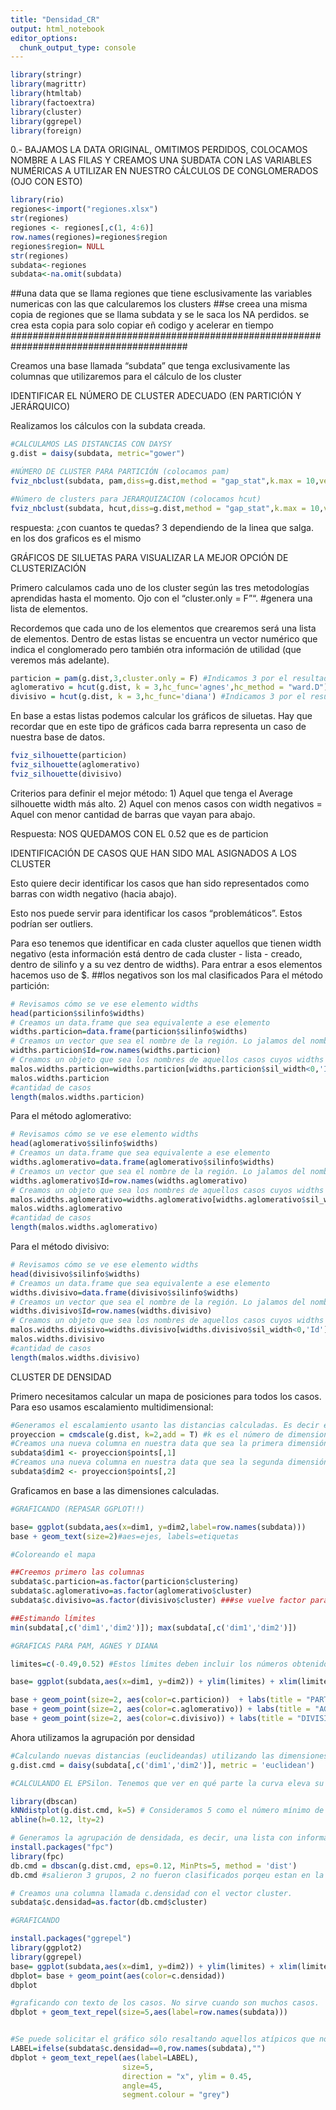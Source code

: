 ```yaml
---
title: "Densidad_CR"
output: html_notebook
editor_options: 
  chunk_output_type: console
---
```


```r
library(stringr)
library(magrittr)
library(htmltab)
library(factoextra)
library(cluster)
library(ggrepel)
library(foreign)
```

0.- BAJAMOS LA DATA ORIGINAL, OMITIMOS PERDIDOS, COLOCAMOS NOMBRE A LAS FILAS Y CREAMOS UNA SUBDATA CON LAS VARIABLES NUMÉRICAS A UTILIZAR EN NUESTRO CÁLCULOS DE CONGLOMERADOS (OJO CON ESTO)


```r
library(rio)
regiones<-import("regiones.xlsx")
str(regiones)
regiones <- regiones[,c(1, 4:6)]
row.names(regiones)=regiones$region
regiones$region= NULL
str(regiones)
subdata<-regiones
subdata<-na.omit(subdata)
```
##una data que se llama regiones que tiene esclusivamente las variables numericas con las que calcularemos los clusters
##se creea una misma copia de regiones que se llama subdata y se le saca los NA perdidos. se crea esta copia para solo copiar eñ codigo y acelerar en tiempo
########################################################################################

Creamos una base llamada "subdata" que tenga exclusivamente las columnas que utilizaremos para el cálculo de los cluster

########################################################################################

IDENTIFICAR EL NÚMERO DE CLUSTER ADECUADO (EN PARTICIÓN Y JERÁRQUICO)

Realizamos los cálculos con la subdata creada. 

```r
#CALCULAMOS LAS DISTANCIAS CON DAYSY
g.dist = daisy(subdata, metric="gower")

#NÚMERO DE CLUSTER PARA PARTICIÓN (colocamos pam)
fviz_nbclust(subdata, pam,diss=g.dist,method = "gap_stat",k.max = 10,verbose = F)

#Número de clusters para JERARQUIZACION (colocamos hcut)
fviz_nbclust(subdata, hcut,diss=g.dist,method = "gap_stat",k.max = 10,verbose = F)
```

respuesta: ¿con cuantos te quedas? 3 dependiendo de la linea que salga. en los dos graficos es el mismo

########################################################################################


GRÁFICOS DE SILUETAS PARA VISUALIZAR LA MEJOR OPCIÓN DE CLUSTERIZACIÓN

Primero calculamos cada uno de los cluster según las tres metodologías aprendidas hasta el momento. Ojo con el "cluster.only = F"". #genera una lista de elementos.

Recordemos que cada uno de los elementos que crearemos será una lista de elementos. Dentro de estas listas se encuentra un vector numérico que indica el conglomerado pero también otra información de utilidad (que veremos más adelante).

```r
particion = pam(g.dist,3,cluster.only = F) #Indicamos 3 por el resultado anterior
aglomerativo = hcut(g.dist, k = 3,hc_func='agnes',hc_method = "ward.D") #Indicamos 3 por el resultado anterior
divisivo = hcut(g.dist, k = 3,hc_func='diana') #Indicamos 3 por el resultado anterior
```

En base a estas listas podemos calcular los gráficos de siluetas. Hay que recordar que en este tipo de gráficos cada barra representa un caso de nuestra base de datos. 

```r
fviz_silhouette(particion)
fviz_silhouette(aglomerativo)
fviz_silhouette(divisivo)
```

Criterios para definir el mejor método: 
1) Aquel que tenga el Average silhouette width más alto. 
2) Aquel con menos casos con width negativos = Aquel con menor cantidad de barras que vayan para abajo. 

Respuesta: NOS QUEDAMOS CON EL 0.52 que es de particion

########################################################################################


IDENTIFICACIÓN DE CASOS QUE HAN SIDO MAL ASIGNADOS A LOS CLUSTER 

Esto quiere decir identificar los casos que han sido representados como barras con width negativo (hacia abajo).

Esto nos puede servir para identificar los casos "problemáticos". Estos podrían ser outliers. 

Para eso tenemos que identificar en cada cluster aquellos que tienen width negativo (esta información está dentro de cada cluster - lista - creado, dentro de silinfo y a su vez dentro de widths). Para entrar a esos elementos hacemos uso de $. 
##los negativos son los mal clasificados
Para el método partición:

```r
# Revisamos cómo se ve ese elemento widths
head(particion$silinfo$widths) 
# Creamos un data.frame que sea equivalente a ese elemento
widths.particion=data.frame(particion$silinfo$widths)
# Creamos un vector que sea el nombre de la región. Lo jalamos del nombre de la fila.
widths.particion$Id=row.names(widths.particion)
# Creamos un objeto que sea los nombres de aquellos casos cuyos widths sean menor a 0. 
malos.widths.particion=widths.particion[widths.particion$sil_width<0,'Id']
malos.widths.particion
#cantidad de casos
length(malos.widths.particion)
```

Para el método aglomerativo:

```r
# Revisamos cómo se ve ese elemento widths
head(aglomerativo$silinfo$widths) 
# Creamos un data.frame que sea equivalente a ese elemento
widths.aglomerativo=data.frame(aglomerativo$silinfo$widths)
# Creamos un vector que sea el nombre de la región. Lo jalamos del nombre de la fila.
widths.aglomerativo$Id=row.names(widths.aglomerativo)
# Creamos un objeto que sea los nombres de aquellos casos cuyos widths sean menor a 0. 
malos.widths.aglomerativo=widths.aglomerativo[widths.aglomerativo$sil_width<0,'Id']
malos.widths.aglomerativo
#cantidad de casos
length(malos.widths.aglomerativo)
```

Para el método divisivo:

```r
# Revisamos cómo se ve ese elemento widths
head(divisivo$silinfo$widths) 
# Creamos un data.frame que sea equivalente a ese elemento
widths.divisivo=data.frame(divisivo$silinfo$widths)
# Creamos un vector que sea el nombre de la región. Lo jalamos del nombre de la fila.
widths.divisivo$Id=row.names(widths.divisivo)
# Creamos un objeto que sea los nombres de aquellos casos cuyos widths sean menor a 0. 
malos.widths.divisivo=widths.divisivo[widths.divisivo$sil_width<0,'Id']
malos.widths.divisivo
#cantidad de casos
length(malos.widths.divisivo)
```

########################################################################################

CLUSTER DE DENSIDAD

Primero necesitamos calcular un mapa de posiciones para todos los casos. Para eso usamos escalamiento multidimensional:

```r
#Generamos el escalamiento usanto las distancias calculadas. Es decir el g.dist
proyeccion = cmdscale(g.dist, k=2,add = T) #k es el número de dimensiones solicitadas
#Creamos una nueva columna en nuestra data que sea la primera dimensión
subdata$dim1 <- proyeccion$points[,1]
#Creamos una nueva columna en nuestra data que sea la segunda dimensión
subdata$dim2 <- proyeccion$points[,2]
```


Graficamos en base a las dimensiones calculadas. 

```r
#GRAFICANDO (REPASAR GGPLOT!!)

base= ggplot(subdata,aes(x=dim1, y=dim2,label=row.names(subdata))) 
base + geom_text(size=2)#aes=ejes, labels=etiquetas

#Coloreando el mapa

##Creemos primero las columnas 
subdata$c.particion=as.factor(particion$clustering)
subdata$c.aglomerativo=as.factor(aglomerativo$cluster)
subdata$c.divisivo=as.factor(divisivo$cluster) ###se vuelve factor para poder colorearlos, porque estaban numericas

##Estimando límites
min(subdata[,c('dim1','dim2')]); max(subdata[,c('dim1','dim2')])

#GRAFICAS PARA PAM, AGNES Y DIANA

limites=c(-0.49,0.52) #Estos límites deben incluir los números obtenidos con el comando anterior

base= ggplot(subdata,aes(x=dim1, y=dim2)) + ylim(limites) + xlim(limites) + coord_fixed()

base + geom_point(size=2, aes(color=c.particion))  + labs(title = "PARTICIONANTE") 
base + geom_point(size=2, aes(color=c.aglomerativo)) + labs(title = "AGLOMERATIVO")
base + geom_point(size=2, aes(color=c.divisivo)) + labs(title = "DIVISIVO")
```

Ahora utilizamos la agrupación por densidad

```r
#Calculando nuevas distancias (euclideandas) utilizando las dimensiones creadas anteriormente. 
g.dist.cmd = daisy(subdata[,c('dim1','dim2')], metric = 'euclidean')

#CALCULANDO EL EPSilon. Tenemos que ver en qué parte la curva eleva su ángulo drásticamente. 

library(dbscan)
kNNdistplot(g.dist.cmd, k=5) # Consideramos 5 como el número mínimo de vecinos (puntos)
abline(h=0.12, lty=2)

# Generamos la agrupación de densidada, es decir, una lista con información así como las otras estrategias. 
install.packages("fpc")
library(fpc)
db.cmd = dbscan(g.dist.cmd, eps=0.12, MinPts=5, method = 'dist')
db.cmd #salieron 3 grupos, 2 no fueron clasificados porqeu estan en la columna 0

# Creamos una columna llamada c.densidad con el vector cluster.
subdata$c.densidad=as.factor(db.cmd$cluster)

#GRAFICANDO

install.packages("ggrepel")
library(ggplot2)
library(ggrepel)
base= ggplot(subdata,aes(x=dim1, y=dim2)) + ylim(limites) + xlim(limites) + coord_fixed()
dbplot= base + geom_point(aes(color=c.densidad)) 
dbplot

#graficando con texto de los casos. No sirve cuando son muchos casos. 
dbplot + geom_text_repel(size=5,aes(label=row.names(subdata)))


#Se puede solicitar el gráfico sólo resaltando aquellos atípicos que no están en ningún grupo o cluster creado. 
LABEL=ifelse(subdata$c.densidad==0,row.names(subdata),"")
dbplot + geom_text_repel(aes(label=LABEL),
                         size=5, 
                         direction = "x", ylim = 0.45,
                         angle=45,
                         segment.colour = "grey")
```












